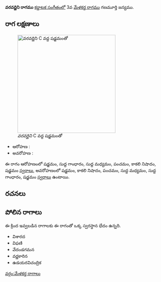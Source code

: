 {{Infobox ragam
	| name          	= వరవర్ణిని
	| synonym	    	= 
	| mela          	= 
	| chakra        	= 
	| janaka        	= 
	| type          	= ఔదవ
	| arohanam      	= {{svaraC|S|G1|M1|P|N3|S'}} 
	| avarohanam    	= {{svaraC|S'|N3|P|M1|G1|S}}
	| jeeva         	=
	| chhaya        	=
	| nyasa         	=
	| vishesha      	= 
	| equivalent  		= 
}}
{{కర్ణాటక సంగీత రాగాలు}}
'''వరవర్ణిని రాగము''' [[కర్ణాటక సంగీతం]]లో 3వ [[మేళకర్త రాగము]]  గణమూర్తి జన్యము. 


==రాగ లక్షణాలు==
[[Image:varavarnini_kb2wiki.png|thumb|right|316px|''వరవర్ణిని'' C వద్ద షడ్జమంతో]]

* ఆరోహణ : {{svaraC|S|G1|M1|P|N3|S'}} 
* అవరోహణ : {{svaraC|S'|N3|P|M1|G1|S}}

ఈ రాగం ఆరోహణంలో షడ్జమం, సుద్ద  గాంధారం, సుద్ద మధ్యమం, పంచమం, కాకలి  నిషాదం, షడ్జమం [[స్వరాలు]], అవరోహణంలో షడ్జమం, కాకలి  నిషాదం, పంచమం, సుద్ద మధ్యమం, సుద్ద  గాంధారం, షడ్జమం [[స్వరాలు]] ఉంటాయి.

==రచనలు==



==పోలిన రాగాలు==
ఈ క్రింద ఇవ్వబడిన రాగాలకు ఈ రాగంతో ఒక్క స్వరస్థాన భేదం ఉన్నది.
* విశారద
* విఫణి
* వేదండగమన
* వర్ణకారిన
* ఉడయరవిచంద్రిక



[[వర్గం:మేళకర్త రాగాలు]]